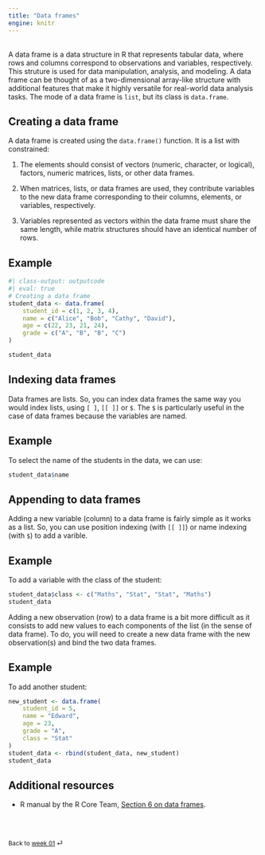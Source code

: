 ```yaml
---
title: "Data frames"
engine: knitr
---
```


<br>
A data frame is a data structure in R that represents tabular data, where rows and columns correspond to observations and variables, respectively. This struture is used for data manipulation, analysis, and modeling. A data frame can be thought of as a two-dimensional array-like structure with additional features that make it highly versatile for real-world data analysis tasks. The mode of a data frame is `list`, but its class is `data.frame`. 

## Creating a data frame

A data frame is created using the `data.frame()` function. It is a list with constrained:

1. The elements should consist of vectors (numeric, character, or logical), factors, numeric matrices, lists, or other data frames.

2. When matrices, lists, or data frames are used, they contribute variables to the new data frame corresponding to their columns, elements, or variables, respectively.

3. Variables represented as vectors within the data frame must share the same length, while matrix structures should have an identical number of rows.

::: {.callout-note appearance="simple"}

## Example

```r
#| class-output: outputcode
#| eval: true
# Creating a data frame
student_data <- data.frame(
    student_id = c(1, 2, 3, 4),
    name = c("Alice", "Bob", "Cathy", "David"),
    age = c(22, 23, 21, 24),
    grade = c("A", "B", "B", "C")
)

student_data
```
:::

## Indexing data frames

Data frames are lists. So, you can index data frames the same way you would index lists, using `[ ]`, `[[ ]]` or `$`. The `$` is particularly useful in the case of data frames because the variables are named.

::: {.callout-note appearance="simple"}

## Example

To select the name of the students in the data, we can use:

```r
student_data$name
```

:::

## Appending to data frames

Adding a new variable (column) to a data frame is fairly simple as it works as a list. So, you can use position indexing (with `[[ ]]`) or name indexing (with `$`) to add a varible.

::: {.callout-note appearance="simple"}

## Example

To add a variable with the class of the student:
```r
student_data$class <- c("Maths", "Stat", "Stat", "Maths")
student_data
```

:::

Adding a new observation (row) to a data frame is a bit more difficult as it consists to add new values to each components of the list (in the sense of data frame). To do, you will need to create a new data frame with the new observation(s) and bind the two data frames.

::: {.callout-note appearance="simple"}

## Example

To add another student:
```r
new_student <- data.frame(
    student_id = 5,
    name = "Edward",
    age = 23,
    grade = "A",
    class = "Stat"
)
student_data <- rbind(student_data, new_student)
student_data
```

:::


## Additional resources

- R manual by the R Core Team, [Section 6 on data frames](https://cran.r-project.org/doc/manuals/r-release/R-intro.html#Data-frames).

<br><br>

::: {style="font-size: 0.875em;"}
Back to [week 01](/weeks/week-1.qmd) ⏎
:::